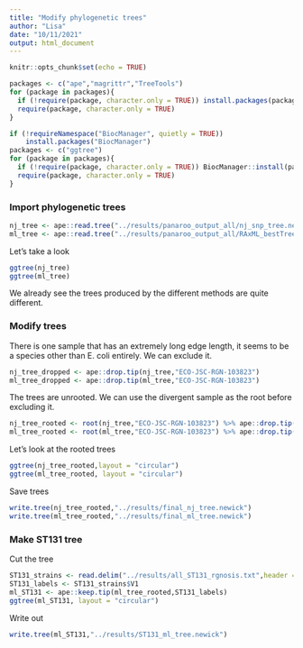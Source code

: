 ```yaml
---
title: "Modify phylogenetic trees"
author: "Lisa"
date: "10/11/2021"
output: html_document
---
```


```r
knitr::opts_chunk$set(echo = TRUE)
```

```r
packages <- c("ape","magrittr","TreeTools")
for (package in packages){
  if (!require(package, character.only = TRUE)) install.packages(package)
  require(package, character.only = TRUE)
}
```

```r
if (!requireNamespace("BiocManager", quietly = TRUE))
    install.packages("BiocManager")
packages <- c("ggtree")
for (package in packages){
  if (!require(package, character.only = TRUE)) BiocManager::install(package)
  require(package, character.only = TRUE)
}
```

### Import phylogenetic trees
```r
nj_tree <- ape::read.tree("../results/panaroo_output_all/nj_snp_tree.newick")
ml_tree <- ape::read.tree("../results/panaroo_output_all/RAxML_bestTree.ml_tree")
```

Let's take a look
```r
ggtree(nj_tree)
ggtree(ml_tree)
```
We already see the trees produced by the different methods are quite different.

### Modify trees
There is one sample that has an extremely long edge length, it seems to be a species other than E. coli entirely.
We can exclude it.
```r
nj_tree_dropped <- ape::drop.tip(nj_tree,"ECO-JSC-RGN-103823")
ml_tree_dropped <- ape::drop.tip(ml_tree,"ECO-JSC-RGN-103823")
```

The trees are unrooted. We can use the divergent sample as the root before excluding it.
```r
nj_tree_rooted <- root(nj_tree,"ECO-JSC-RGN-103823") %>% ape::drop.tip("ECO-JSC-RGN-103823")
ml_tree_rooted <- root(ml_tree,"ECO-JSC-RGN-103823") %>% ape::drop.tip("ECO-JSC-RGN-103823")
```
Let's look at the rooted trees
```r
ggtree(nj_tree_rooted,layout = "circular")
ggtree(ml_tree_rooted, layout = "circular")
```

Save trees
```r
write.tree(nj_tree_rooted,"../results/final_nj_tree.newick")
write.tree(ml_tree_rooted,"../results/final_ml_tree.newick")
```

### Make ST131 tree
Cut the tree
```r
ST131_strains <- read.delim("../results/all_ST131_rgnosis.txt",header = FALSE)
ST131_labels <- ST131_strains$V1
ml_ST131 <- ape::keep.tip(ml_tree_rooted,ST131_labels)
ggtree(ml_ST131, layout = "circular")
```
Write out
```r
write.tree(ml_ST131,"../results/ST131_ml_tree.newick")
```

